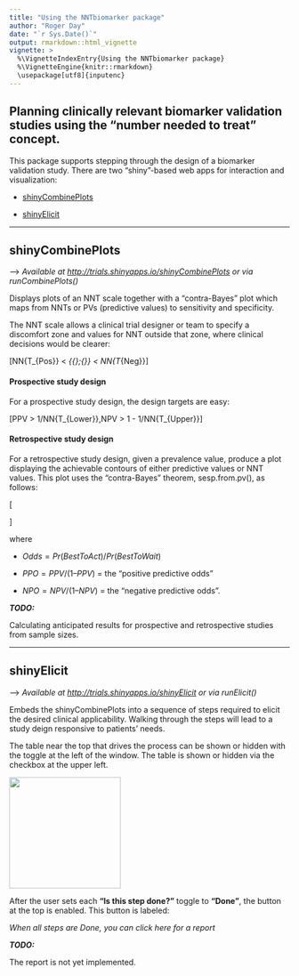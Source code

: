 ```yaml
---
title: "Using the NNTbiomarker package"
author: "Roger Day"
date: "`r Sys.Date()`"
output: rmarkdown::html_vignette
vignette: >
  %\VignetteIndexEntry{Using the NNTbiomarker package}
  %\VignetteEngine{knitr::rmarkdown}
  \usepackage[utf8]{inputenc}
---
```


## Planning clinically relevant biomarker validation studies using the “number needed to treat” concept.


This package supports stepping through the design of a biomarker validation study. There are two "shiny"-based web apps for interaction and visualization:

* [shinyCombinePlots](#shinyCombinePlots) 

* [shinyElicit](#shinyElicit)

***
<a name=shinyCombinePlots id="shinyCombinePlots" > </a>

## shinyCombinePlots 

------>   *Available at [http://trials.shinyapps.io/shinyCombinePlots](http://trials.shinyapps.io/shinyCombinePlots) or via runCombinePlots()*

Displays plots of an NNT scale together with a "contra-Bayes" plot which maps from NNTs or PVs (predictive values) to sensitivity and specificity.  

The NNT scale allows a clinical trial designer or team to specify a discomfort zone and values for NNT outside that zone, where clinical decisions would be clearer:

\[NN{T_{Pos}} < \underbrace {NN{T_{Lower}} < NN{T_{Upper}}}_{{\rm{discomfort}}\;{\rm{ range}}} < NN{T_{Neg}}\]


#### Prospective study design

For a prospective study design, the design targets are easy:

\[PPV > 1/NN{T_{Lower}},\quad NPV > 1 - 1/NN{T_{Upper}}\]

#### Retrospective study design

For a retrospective study design, given a prevalence value,
produce a plot displaying the achievable contours of
either predictive values or NNT values.
This plot uses the "contra-Bayes" theorem, sesp.from.pv(), as follows:

\[
\begin{array}{l}
SP = specificity = \frac{{PPO - Odds}}{{PPO - NP{O^{ - 1}}}}\\
SN = sensitivity = \frac{{NPO - Odd{s^{ - 1}}}}{{NPO - PP{O^{ - 1}}}}
\end{array}
\]

where 

* $Odds = Pr(BestToAct) / Pr(BestToWait)$ 

* $PPO = PPV / (1 – PPV)$ = the “positive predictive odds”

* $NPO = NPV / (1 – NPV)$ = the “negative predictive odds”.


*__TODO:__*

Calculating anticipated results for prospective and retrospective studies 
from sample sizes.

***
<a name=shinyElicit id="shinyElicit" > </a>

## shinyElicit

------>    *Available at [http://trials.shinyapps.io/shinyElicit](http://trials.shinyapps.io/shinyElicit) or via runElicit()*

Embeds the shinyCombinePlots into a sequence of steps required to elicit the desired clinical applicability. Walking through the steps will lead to a study deign responsive to patients' needs.

The table near the top that drives the process can be shown or hidden with the toggle at the left of the window. The table is shown or hidden via the checkbox at the upper left.


<img src=Screenshot-stepsTableInitial.png height="200">

After the user sets each **"Is this step done?"** toggle  to **"Done"**, 
the button at the top is enabled.
This button is labeled:  

*When all steps are Done, you can click here for a report*

*__TODO:__*

The report is not yet implemented. 

